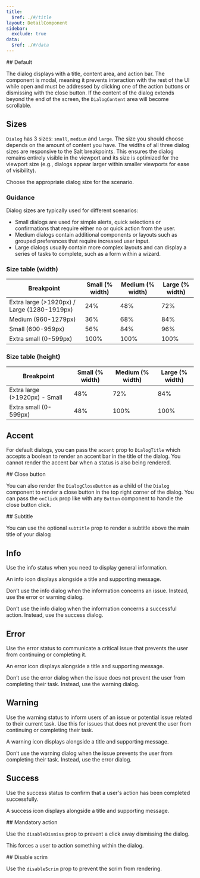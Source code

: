 ```yaml
---
title:
  $ref: ./#/title
layout: DetailComponent
sidebar:
  exclude: true
data:
  $ref: ./#/data
---
```


<LivePreviewControls>
<LivePreview componentName="dialog" exampleName="Default" >
## Default

The dialog displays with a title, content area, and action bar. The component is modal, meaning it prevents interaction with the rest of the UI while open and must be addressed by clicking one of the action buttons or dismissing with the close button. If the content of the dialog extends beyond the end of the screen, the `DialogContent` area will become scrollable.

</LivePreview>

<LivePreview componentName="dialog" exampleName="Sizes" >

## Sizes

`Dialog` has 3 sizes: `small`, `medium` and `large`. The size you should choose depends on the amount of content you have. The widths of all three dialog sizes are responsive to the Salt breakpoints. This ensures the dialog remains entirely visible in the viewport and its size is optimized for the viewport size (e.g., dialogs appear larger within smaller viewports for ease of visibility).

Choose the appropriate dialog size for the scenario.

### Guidance

Dialog sizes are typically used for different scenarios:

- Small dialogs are used for simple alerts, quick selections or confirmations that require either no or quick action from the user.
- Medium dialogs contain additional components or layouts such as grouped preferences that require increased user input.
- Large dialogs usually contain more complex layouts and can display a series of tasks to complete, such as a form within a wizard.

### Size table (width)

| **Breakpoint**                              | **Small (% width)** | **Medium (% width)** | **Large (% width)** |
| ------------------------------------------- | ------------------- | -------------------- | ------------------- |
| Extra large (>1920px) / Large (1280-1919px) | 24%                 | 48%                  | 72%                 |
| Medium (960-1279px)                         | 36%                 | 68%                  | 84%                 |
| Small (600-959px)                           | 56%                 | 84%                  | 96%                 |
| Extra small (0-599px)                       | 100%                | 100%                 | 100%                |

### Size table (height)

| **Breakpoint**                | **Small (% width)** | **Medium (% width)** | **Large (% width)** |
| ----------------------------- | ------------------- | -------------------- | ------------------- |
| Extra large (>1920px) - Small | 48%                 | 72%                  | 84%                 |
| Extra small (0-599px)         | 48%                 | 100%                 | 100%                |

</LivePreview>

<LivePreview componentName="dialog" exampleName="WithoutAccent" >

## Accent

For default dialogs, you can pass the `accent` prop to `DialogTitle` which accepts a boolean to render an accent bar in the title of the dialog. You cannot render the accent bar when a status is also being rendered.

</LivePreview>

<LivePreview componentName="dialog" exampleName="CloseButton" >
## Close button

You can also render the `DialogCloseButton` as a child of the `Dialog` component to render a close button in the top right corner of the dialog. You can pass the `onClick` prop like with any `Button` component to handle the close button click.

</LivePreview>

<LivePreview componentName="dialog" exampleName="Subtitle" >
## Subtitle

You can use the optional `subtitle` prop to render a subtitle above the main title of your dialog

</LivePreview>

<LivePreview componentName="dialog" exampleName="Info" >

## Info

Use the info status when you need to display general information.

An info icon displays alongside a title and supporting message.

Don’t use the info dialog when the information concerns an issue. Instead, use the error or warning dialog.

Don’t use the info dialog when the information concerns a successful action. Instead, use the success dialog.

</LivePreview>

<LivePreview componentName="dialog" exampleName="Error" >

## Error

Use the error status to communicate a critical issue that prevents the user from continuing or completing it.

An error icon displays alongside a title and supporting message.

Don’t use the error dialog when the issue does not prevent the user from completing their task. Instead, use the warning dialog.

</LivePreview>

<LivePreview componentName="dialog" exampleName="Warning" >

## Warning

Use the warning status to inform users of an issue or potential issue related to their current task. Use this for issues that does not prevent the user from continuing or completing their task.

A warning icon displays alongside a title and supporting message.

Don’t use the warning dialog when the issue prevents the user from completing their task. Instead, use the error dialog.

</LivePreview>

<LivePreview componentName="dialog" exampleName="Success" >

## Success

Use the success status to confirm that a user's action has been completed successfully.

A success icon displays alongside a title and supporting message.

</LivePreview>

<LivePreview componentName="dialog" exampleName="MandatoryAction" >
## Mandatory action

Use the `disableDismiss` prop to prevent a click away dismissing the dialog.

This forces a user to action something within the dialog.


</LivePreview>

<LivePreview componentName="dialog" exampleName="DisableScrim" >
## Disable scrim

Use the `disableScrim` prop to prevent the scrim from rendering.

</LivePreview>
</LivePreviewControls>
